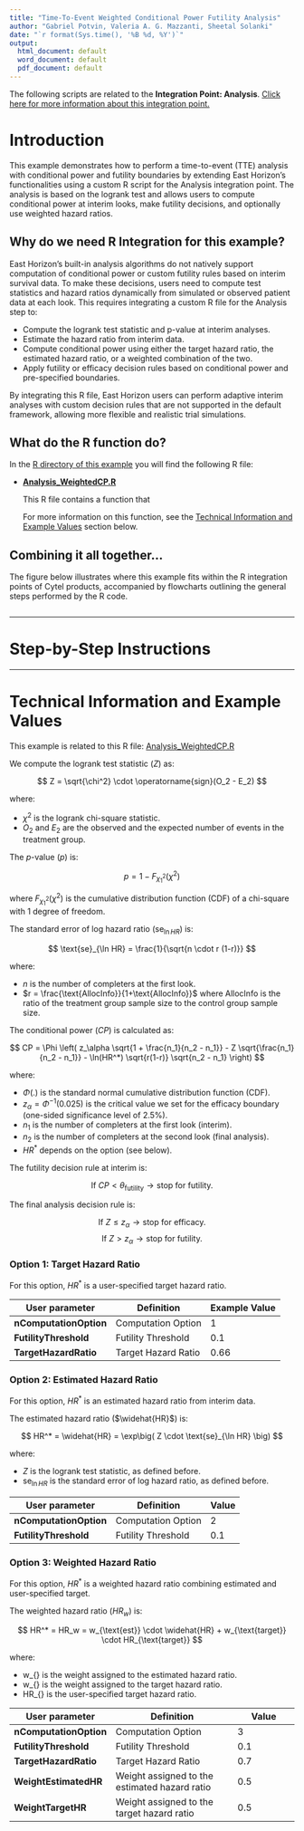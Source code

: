 ```yaml
---
title: "Time-To-Event Weighted Conditional Power Futility Analysis"
author: "Gabriel Potvin, Valeria A. G. Mazzanti, Sheetal Solanki"
date: "`r format(Sys.time(), '%B %d, %Y')`"
output:
  html_document: default
  word_document: default
  pdf_document: default
---
```


<div class="alert alert-primary" role="alert">
  <p style="margin-bottom:0">The following scripts are related to the <strong>Integration Point: Analysis</strong>. <a href="IntegrationPointAnalysis.html" class="alert-link">Click here for more information about this integration point.</a></p>
</div>

# Introduction

This example demonstrates how to perform a time-to-event (TTE) analysis with conditional power and futility boundaries by extending East Horizon’s functionalities using a custom R script for the Analysis integration point. The analysis is based on the logrank test and allows users to compute conditional power at interim looks, make futility decisions, and optionally use weighted hazard ratios.

## Why do we need R Integration for this example?

East Horizon’s built-in analysis algorithms do not natively support computation of conditional power or custom futility rules based on interim survival data. To make these decisions, users need to compute test statistics and hazard ratios dynamically from simulated or observed patient data at each look. This requires integrating a custom R file for the Analysis step to:

- Compute the logrank test statistic and p-value at interim analyses.
- Estimate the hazard ratio from interim data.
- Compute conditional power using either the target hazard ratio, the estimated hazard ratio, or a weighted combination of the two.
- Apply futility or efficacy decision rules based on conditional power and pre-specified boundaries.

By integrating this R file, East Horizon users can perform adaptive interim analyses with custom decision rules that are not supported in the default framework, allowing more flexible and realistic trial simulations.

## What do the R function do?

In the [R directory of this example](https://github.com/Cytel-Inc/CyneRgy/tree/main/inst/Examples/TimeToEventConditionalPowerFutilityAnalysis/R) you will find the following R file:

- **[Analysis_WeightedCP.R](https://github.com/Cytel-Inc/CyneRgy/tree/main/inst/Examples/TimeToEventConditionalPowerFutilityAnalysis/R/Analysis_WeightedCP.R)**

   This R file contains a function that
   
   For more information on this function, see the [Technical Information and Example Values](#technical-information-and-example-values) section below.

## Combining it all together…

The figure below illustrates where this example fits within the R integration points of Cytel products, accompanied by flowcharts outlining the general steps performed by the R code.

```r
```


------

# Step-by-Step Instructions


------

# Technical Information and Example Values

<div class="alert alert-primary" role="alert">
  <p style="margin-bottom:0"> This example is related to this R file: <a href="https://github.com/Cytel-Inc/CyneRgy/tree/main/inst/Examples/TimeToEventConditionalPowerFutilityAnalysis/R/Analysis_WeightedCP.R" class="alert-link">Analysis_WeightedCP.R</a></p>
</div>

We compute the logrank test statistic ($Z$) as:

$$
Z = \sqrt{\chi^2} \cdot \operatorname{sign}(O_2 - E_2)
$$

where:

- $\chi^2$ is the logrank chi-square statistic.
- $O_2$ and $E_2$ are the observed and the expected number of events in the treatment group.

The $p$-value ($p$) is:

$$
p = 1 - F_{\chi^2_1}(\chi^2)
$$

where $F_{\chi^2_1}(\chi^2)$ is the cumulative distribution function (CDF) of a chi-square with 1 degree of freedom.

The standard error of log hazard ratio ($\text{se}_{\ln HR}$) is:

$$
\text{se}_{\ln HR} = \frac{1}{\sqrt{n \cdot r (1-r)}}
$$

where:

- $n$ is the number of completers at the first look.
- $r = \frac{\text{AllocInfo}}{1+\text{AllocInfo}}$ where $\text{AllocInfo}$ is the ratio of the treatment group sample size to the control group sample size.


The conditional power ($CP$) is calculated as:

$$
CP = \Phi \left(
  z_\alpha \sqrt{1 + \frac{n_1}{n_2 - n_1}}
  - Z \sqrt{\frac{n_1}{n_2 - n_1}}
  - \ln(HR^*) \sqrt{r(1-r)} \sqrt{n_2 - n_1}
\right)
$$

where:

- $\Phi(.)$ is the standard normal cumulative distribution function (CDF).
- $z_\alpha = \Phi^{-1}(0.025)$ is the critical value we set for the efficacy boundary (one-sided significance level of 2.5%).
- $n_1$ is the number of completers at the first look (interim).
- $n_2$ is the number of completers at the second look (final analysis).
- $HR^*$ depends on the option (see below).

The futility decision rule at interim is:

$$
\text{If } CP < \theta_{\text{futility}} \rightarrow \text{stop for futility.}
$$

The final analysis decision rule is:

$$
\text{If } Z \leq z_\alpha \rightarrow \text{stop for efficacy.}
$$
$$
\text{If } Z > z_\alpha \rightarrow \text{stop for futility.}
$$


### Option 1: Target Hazard Ratio

For this option, $HR^*$ is a user-specified target hazard ratio. 

|**User parameter**|**Definition**|**Example Value**|
|---|------|---|
|**nComputationOption**|Computation Option|1|
|**FutilityThreshold**|Futility Threshold|0.1|
|**TargetHazardRatio**|Target Hazard Ratio|0.66|


### Option 2: Estimated Hazard Ratio

For this option, $HR^*$ is an estimated hazard ratio from interim data.

The estimated hazard ratio ($\widehat{HR}$) is:

$$
HR^* = \widehat{HR} = \exp\big( Z \cdot \text{se}_{\ln HR} \big)
$$

where:

- $Z$ is the logrank test statistic, as defined before.
- $\text{se}_{\ln HR}$ is the standard error of log hazard ratio, as defined before.

|**User parameter**|**Definition**|**Value**|
|---|------|---|
|**nComputationOption**|Computation Option|2|
|**FutilityThreshold**|Futility Threshold|0.1|

### Option 3: Weighted Hazard Ratio

For this option, $HR^*$ is a weighted hazard ratio combining estimated and user-specified target.

The weighted hazard ratio ($HR_w$) is:

$$
HR^* = HR_w = w_{\text{est}} \cdot \widehat{HR} + w_{\text{target}} \cdot HR_{\text{target}}
$$

where:

- w_{\text{est}} is the weight assigned to the estimated hazard ratio. 
- w_{\text{target}} is the weight assigned to the target hazard ratio.
- HR_{\text{target}} is the user-specified target hazard ratio.

|**User parameter**|**Definition**|**Value**|
|---|------|---|
|**nComputationOption**|Computation Option|3|
|**FutilityThreshold**|Futility Threshold|0.1|
|**TargetHazardRatio**|Target Hazard Ratio|0.7|
|**WeightEstimatedHR**|Weight assigned to the estimated hazard ratio|0.5|
|**WeightTargetHR**|Weight assigned to the target hazard ratio|0.5|


